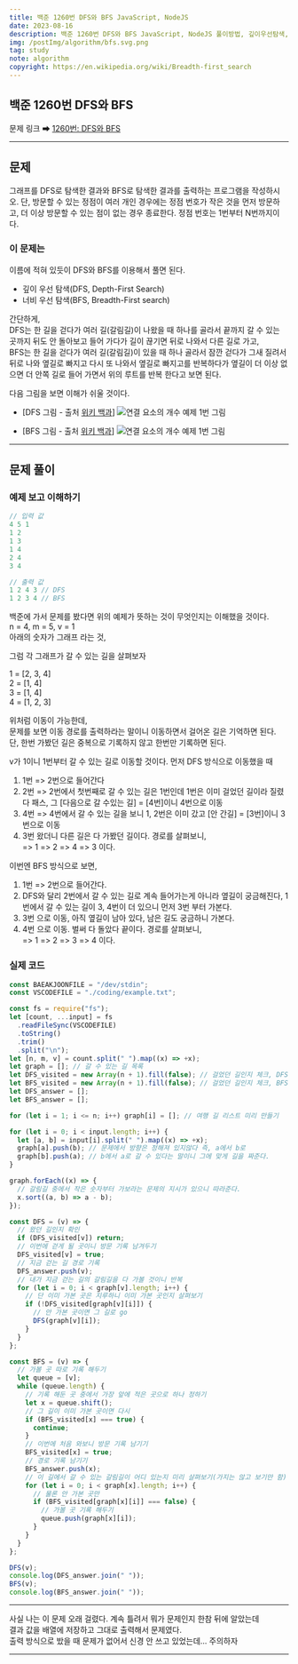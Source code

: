 ```yaml
---
title: 백준 1260번 DFS와 BFS JavaScript, NodeJS
date: 2023-08-16
description: 백준 1260번 DFS와 BFS JavaScript, NodeJS 풀이방법, 깊이우선탐색, 너비우선탐색
img: /postImg/algorithm/bfs.svg.png
tag: study
note: algorithm
copyright: https://en.wikipedia.org/wiki/Breadth-first_search
---
```


## 백준 1260번 DFS와 BFS

문제 링크 ➡ [1260번: DFS와 BFS][백준]

---

## 문제

그래프를 DFS로 탐색한 결과와 BFS로 탐색한 결과를 출력하는 프로그램을 작성하시오.
단, 방문할 수 있는 정점이 여러 개인 경우에는 정점 번호가 작은 것을 먼저 방문하고,
더 이상 방문할 수 있는 점이 없는 경우 종료한다. 정점 번호는 1번부터 N번까지이다.

### 이 문제는

이름에 적혀 있듯이 DFS와 BFS를 이용해서 풀면 된다.

- 깊이 우선 탐색(DFS, Depth-First Search)
- 너비 우선 탐색(BFS, Breadth-First search)

간단하게,  
DFS는 한 길을 걷다가 여러 길(갈림길)이 나왔을 때 하나를 골라서 끝까지 갈 수 있는 곳까지 뒤도 안 돌아보고
들어 가다가 길이 끊기면 뒤로 나와서 다른 길로 가고,  
BFS는 한 길을 걷다가 여러 길(갈림길)이 있을 때 하나 골라서 잠깐 걷다가 그새 질려서 뒤로 나와 옆길로 빠지고
다시 또 나와서 옆길로 빠지고를 반복하다가 옆길이 더 이상 없으면 더 안쪽 길로 들어 가면서 위의
루트를 반복 한다고 보면 된다.

다음 그림을 보면 이해가 쉬울 것이다.

- [DFS 그림 - 출처 [위키 백과][DFS]]
  ![연결 요소의 개수 예제 1번 그림](/postImg/algorithm/dfs.svg.png)

- [BFS 그림 - 출처 [위키 백과][BFS]]
  ![연결 요소의 개수 예제 1번 그림](/postImg/algorithm/bfs.svg.png)

---

## 문제 풀이

### 예제 보고 이해하기

```javascript
// 입력 값
4 5 1
1 2
1 3
1 4
2 4
3 4

// 출력 값
1 2 4 3 // DFS
1 2 3 4 // BFS
```

백준에 가서 문제를 봤다면 위의 예제가 뜻하는 것이 무엇인지는 이해했을 것이다.  
n = 4, m = 5, v = 1  
아래의 숫자가 그래프 라는 것,

그럼 각 그래프가 갈 수 있는 길을 살펴보자

1 = [2, 3, 4]  
2 = [1, 4]  
3 = [1, 4]  
4 = [1, 2, 3]

위처럼 이동이 가능한데,  
문제를 보면 이동 경로를 출력하라는 말이니 이동하면서 걸어온 길은 기억하면 된다.  
단, 한번 가봤던 길은 중복으로 기록하지 않고 한번만 기록하면 된다.

v가 1이니 1번부터 갈 수 있는 길로 이동할 것이다. 먼저 DFS 방식으로 이동했을 때

1. 1번 => 2번으로 들어간다
2. 2번 => 2번에서 첫번째로 갈 수 있는 길은 1번인데 1번은 이미 걸었던 길이라 질렸다 패스,
   그 [다음으로 갈 수있는 길] = [4번]이니 4번으로 이동
3. 4번 => 4번에서 갈 수 있는 길을 보니 1, 2번은 이미 갔고 [안 간길] = [3번]이니 3번으로 이동
4. 3번 왔더니 다른 길은 다 가봤던 길이다. 경로를 살펴보니,  
   => 1 => 2 => 4 => 3 이다.

이번엔 BFS 방식으로 보면,

1. 1번 => 2번으로 들어간다.
2. DFS와 달리 2번에서 갈 수 있는 길로 계속 들어가는게 아니라 옆길이 궁금해진다,
   1번에서 갈 수 있는 길이 3, 4번이 더 있으니 먼저 3번 부터 가본다.
3. 3번 으로 이동, 아직 옆길이 남아 있다, 남은 길도 궁금하니 가본다.
4. 4번 으로 이동. 벌써 다 돌았다 끝이다. 경로를 살펴보니,  
   => 1 => 2 => 3 => 4 이다.

### 실제 코드

```javascript
const BAEAKJOONFILE = "/dev/stdin";
const VSCODEFILE = "./coding/example.txt";

const fs = require("fs");
let [count, ...input] = fs
  .readFileSync(VSCODEFILE)
  .toString()
  .trim()
  .split("\n");
let [n, m, v] = count.split(" ").map((x) => +x);
let graph = []; // 갈 수 있는 길 목록
let DFS_visited = new Array(n + 1).fill(false); // 걸었던 길인지 체크, DFS 전용
let BFS_visited = new Array(n + 1).fill(false); // 걸었던 길인지 체크, BFS 전용
let DFS_answer = [];
let BFS_answer = [];

for (let i = 1; i <= n; i++) graph[i] = []; // 여행 길 리스트 미리 만들기

for (let i = 0; i < input.length; i++) {
  let [a, b] = input[i].split(" ").map((x) => +x);
  graph[a].push(b); // 문제에서 방향은 정해져 있지않다 즉, a에서 b로
  graph[b].push(a); // b에서 a로 갈 수 있다는 말이니 그에 맞게 길을 짜준다.
}

graph.forEach((x) => {
  // 갈림길 중에서 작은 숫자부터 가보라는 문제의 지시가 있으니 따라준다.
  x.sort((a, b) => a - b);
});

const DFS = (v) => {
  // 왔던 길인지 확인
  if (DFS_visited[v]) return;
  // 이번에 걷게 될 곳이니 방문 기록 남겨두기
  DFS_visited[v] = true;
  // 지금 걷는 길 경로 기록
  DFS_answer.push(v);
  // 내가 지금 걷는 길의 갈림길을 다 가볼 것이니 반복
  for (let i = 0; i < graph[v].length; i++) {
    // 단 이미 가본 곳은 지루하니 이미 가본 곳인지 살펴보기
    if (!DFS_visited[graph[v][i]]) {
      // 안 가본 곳이면 그 길로 go
      DFS(graph[v][i]);
    }
  }
};

const BFS = (v) => {
  // 가볼 곳 따로 기록 해두기
  let queue = [v];
  while (queue.length) {
    // 기록 해둔 곳 중에서 가장 앞에 적은 곳으로 하나 정하기
    let x = queue.shift();
    // 그 길이 이미 가본 곳이면 다시
    if (BFS_visited[x] === true) {
      continue;
    }
    // 이번에 처음 와보니 방문 기록 남기기
    BFS_visited[x] = true;
    // 경로 기록 남기기
    BFS_answer.push(x);
    // 이 길에서 갈 수 있는 갈림길이 어디 있는지 미리 살펴보기(가지는 않고 보기만 함)
    for (let i = 0; i < graph[x].length; i++) {
      // 물론 안 가본 곳만
      if (BFS_visited[graph[x][i]] === false) {
        // 가볼 곳 기록 해두기
        queue.push(graph[x][i]);
      }
    }
  }
};

DFS(v);
console.log(DFS_answer.join(" "));
BFS(v);
console.log(BFS_answer.join(" "));
```

---

사실 나는 이 문제 오래 걸렸다. 계속 틀려서 뭐가 문제인지 한참 뒤에 알았는데  
결과 값을 배열에 저장하고 그대로 출력해서 문제였다.  
출력 방식으로 밨을 때 문제가 없어서 신경 안 쓰고 있었는데... 주의하자

---

[백준]: https://www.acmicpc.net/problem/1260
[DFS]: https://ko.wikipedia.org/wiki/%EA%B9%8A%EC%9D%B4_%EC%9A%B0%EC%84%A0_%ED%83%90%EC%83%89
[BFS]: https://ko.wikipedia.org/wiki/%EB%84%88%EB%B9%84_%EC%9A%B0%EC%84%A0_%ED%83%90%EC%83%89
